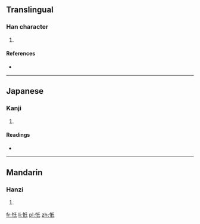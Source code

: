 ==Translingual==

===Han character===
{{Han char|rn=61|rad=心|as=04|sn=7|four=9204<sub>0</sub>|canj=心竹女心 (PHVP)}}

# {{defn|Han|sort=心04}}

====References====
* {{Han ref|kx=0378.080|dkj=10377|dj=0706.080|hdz=42277.160|uh=5FEF|ud=24559|bh=CAE1|bd=51937}}

----

==Japanese==

===Kanji===
{{ja-kanji|grade=|rs=心04}}

# {{defn|lang=ja|sort=心04}}

====Readings====
* {{ja-readings|on=[[き]] (ki), [[ぎ]] (gi), [[し]] (shi), [[じ]] (ji)|kun=[[つつしむ]] (tsutsushimu)}}

----

==Mandarin==

===Hanzi===
{{cmn-hanzi|pin=[[qí]] ([[qi2]])|wg=ch'i<sup>2</sup>}}

# {{defn|lang=cmn|sort=心04}}

[[fr:忯]]
[[li:忯]]
[[pl:忯]]
[[zh:忯]]
